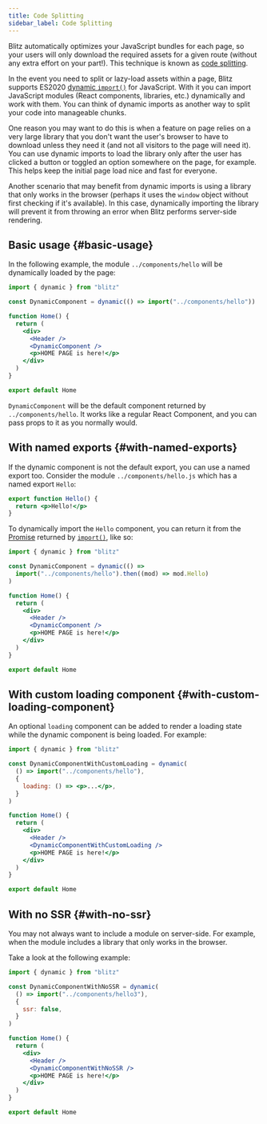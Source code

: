```yaml
---
title: Code Splitting
sidebar_label: Code Splitting
---
```


Blitz automatically optimizes your JavaScript bundles for each page, so
your users will only download the required assets for a given route
(without any extra effort on your part!). This technique is known as
[code splitting](https://reactjs.org/docs/code-splitting.html).

In the event you need to split or lazy-load assets within a page, Blitz
supports ES2020
[dynamic `import()`](https://github.com/tc39/proposal-dynamic-import) for
JavaScript. With it you can import JavaScript modules (React components,
libraries, etc.) dynamically and work with them. You can think of dynamic
imports as another way to split your code into manageable chunks.

One reason you may want to do this is when a feature on page relies on a
very large library that you don't want the user's browser to have to
download unless they need it (and not all visitors to the page will need
it). You can use dynamic imports to load the library only after the user
has clicked a button or toggled an option somewhere on the page, for
example. This helps keep the initial page load nice and fast for everyone.

Another scenario that may benefit from dynamic imports is using a library
that only works in the browser (perhaps it uses the `window` object
without first checking if it's available). In this case, dynamically
importing the library will prevent it from throwing an error when Blitz
performs server-side rendering.

## Basic usage {#basic-usage}

In the following example, the module `../components/hello` will be
dynamically loaded by the page:

```jsx
import { dynamic } from "blitz"

const DynamicComponent = dynamic(() => import("../components/hello"))

function Home() {
  return (
    <div>
      <Header />
      <DynamicComponent />
      <p>HOME PAGE is here!</p>
    </div>
  )
}

export default Home
```

`DynamicComponent` will be the default component returned by
`../components/hello`. It works like a regular React Component, and you
can pass props to it as you normally would.

## With named exports {#with-named-exports}

If the dynamic component is not the default export, you can use a named
export too. Consider the module `../components/hello.js` which has a named
export `Hello`:

```jsx
export function Hello() {
  return <p>Hello!</p>
}
```

To dynamically import the `Hello` component, you can return it from the
[Promise](https://developer.mozilla.org/en-US/docs/Web/JavaScript/Reference/Global_Objects/Promise)
returned by
[`import()`](https://github.com/tc39/proposal-dynamic-import#example),
like so:

```jsx
import { dynamic } from "blitz"

const DynamicComponent = dynamic(() =>
  import("../components/hello").then((mod) => mod.Hello)
)

function Home() {
  return (
    <div>
      <Header />
      <DynamicComponent />
      <p>HOME PAGE is here!</p>
    </div>
  )
}

export default Home
```

## With custom loading component {#with-custom-loading-component}

An optional `loading` component can be added to render a loading state
while the dynamic component is being loaded. For example:

```jsx
import { dynamic } from "blitz"

const DynamicComponentWithCustomLoading = dynamic(
  () => import("../components/hello"),
  {
    loading: () => <p>...</p>,
  }
)

function Home() {
  return (
    <div>
      <Header />
      <DynamicComponentWithCustomLoading />
      <p>HOME PAGE is here!</p>
    </div>
  )
}

export default Home
```

## With no SSR {#with-no-ssr}

You may not always want to include a module on server-side. For example,
when the module includes a library that only works in the browser.

Take a look at the following example:

```jsx
import { dynamic } from "blitz"

const DynamicComponentWithNoSSR = dynamic(
  () => import("../components/hello3"),
  {
    ssr: false,
  }
)

function Home() {
  return (
    <div>
      <Header />
      <DynamicComponentWithNoSSR />
      <p>HOME PAGE is here!</p>
    </div>
  )
}

export default Home
```
